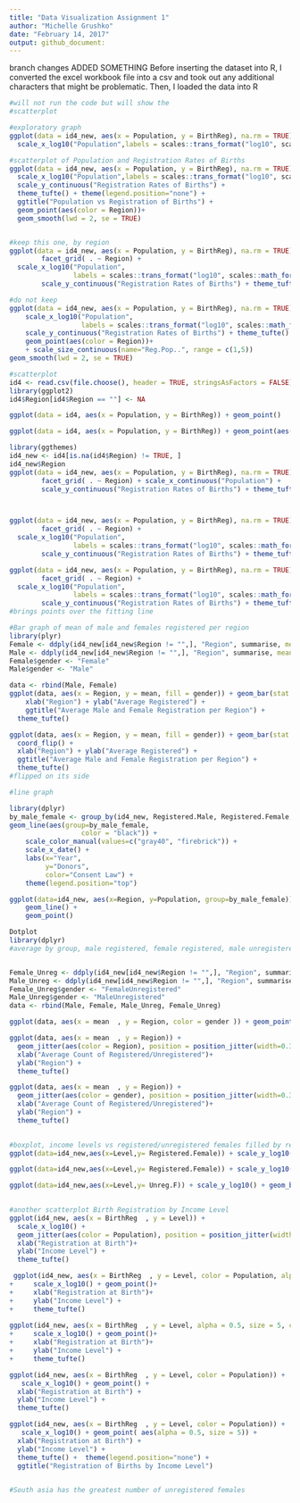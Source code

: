 ```yaml
---
title: "Data Visualization Assignment 1"
author: "Michelle Grushko"
date: "February 14, 2017"
output: github_document:  
---
```

branch changes
ADDED SOMETHING
Before inserting the dataset into R, I converted the excel workbook file into a csv and took out any additional characters that might be problematic. Then, I loaded the data into R

```r
#will not run the code but will show the
#scatterplot

#exploratory graph
ggplot(data = id4_new, aes(x = Population, y = BirthReg), na.rm = TRUE) +
  scale_x_log10("Population",labels = scales::trans_format("log10", scales::math_format(10^.x)))

#scatterplot of Population and Registration Rates of Births
ggplot(data = id4_new, aes(x = Population, y = BirthReg), na.rm = TRUE) +
  scale_x_log10("Population",labels = scales::trans_format("log10", scales::math_format(10^.x)))+
  scale_y_continuous("Registration Rates of Births") +
  theme_tufte() + theme(legend.position="none") +
  ggtitle("Population vs Registration of Births") +
  geom_point(aes(color = Region))+
  geom_smooth(lwd = 2, se = TRUE)


#keep this one, by region
ggplot(data = id4_new, aes(x = Population, y = BirthReg), na.rm = TRUE) +geom_smooth(color = "Black", lwd = 2, se = FALSE) + geom_point(aes(color = Region)) + 
        facet_grid( . ~ Region) + 
  scale_x_log10("Population",
                labels = scales::trans_format("log10", scales::math_format(10^.x)))+
        scale_y_continuous("Registration Rates of Births") + theme_tufte() + theme(legend.position="none") + ggtitle("Population vs Registration of Births") 

#do not keep
ggplot(data = id4_new, aes(x = Population, y = BirthReg), na.rm = TRUE) + 
    scale_x_log10("Population",
                  labels = scales::trans_format("log10", scales::math_format(10^.x)))+
    scale_y_continuous("Registration Rates of Births") + theme_tufte() + theme(legend.position="none") + ggtitle("Population vs Registration of Births") +
    geom_point(aes(color = Region))+
    + scale_size_continuous(name="Reg.Pop..", range = c(1,5))
geom_smooth(lwd = 2, se = TRUE)
```

```r
#scatterplot
id4 <- read.csv(file.choose(), header = TRUE, stringsAsFactors = FALSE)
library(ggplot2)
id4$Region[id4$Region == ""] <- NA

ggplot(data = id4, aes(x = Population, y = BirthReg)) + geom_point()

ggplot(data = id4, aes(x = Population, y = BirthReg)) + geom_point(aes(color = Region))

library(ggthemes)
id4_new <- id4[is.na(id4$Region) != TRUE, ]
id4_new$Region
ggplot(data = id4_new, aes(x = Population, y = BirthReg), na.rm = TRUE) + geom_point(aes(color = Region)) + 
        facet_grid( . ~ Region) + scale_x_continuous("Population") +
        scale_y_continuous("Registration Rates of Births") + theme_tufte() + theme(legend.position="none") + ggtitle("Population vs Registration of Births")



ggplot(data = id4_new, aes(x = Population, y = BirthReg), na.rm = TRUE) + geom_point(aes(color = Region)) + 
        facet_grid( . ~ Region) + 
  scale_x_log10("Population",
                labels = scales::trans_format("log10", scales::math_format(10^.x)))+
        scale_y_continuous("Registration Rates of Births") + theme_tufte() + theme(legend.position="none") + ggtitle("Population vs Registration of Births") + geom_smooth(color = "Black", lwd = 2, se = FALSE)

ggplot(data = id4_new, aes(x = Population, y = BirthReg), na.rm = TRUE) +geom_smooth(color = "Black", lwd = 2, se = FALSE) + geom_point(aes(color = Region)) + 
        facet_grid( . ~ Region) + 
  scale_x_log10("Population",
                labels = scales::trans_format("log10", scales::math_format(10^.x)))+
        scale_y_continuous("Registration Rates of Births") + theme_tufte() + theme(legend.position="none") + ggtitle("Population vs Registration of Births") 
#brings points over the fitting line
```

```r
#Bar graph of mean of male and females registered per region
library(plyr)
Female <- ddply(id4_new[id4_new$Region != "",], "Region", summarise, mean = mean(Registered.Female, na.rm = TRUE))
Male <- ddply(id4_new[id4_new$Region != "",], "Region", summarise, mean = mean(Registered.Male, na.rm = TRUE))
Female$gender <- "Female"
Male$gender <- "Male"

data <- rbind(Male, Female)
ggplot(data, aes(x = Region, y = mean, fill = gender)) + geom_bar(stat = "identity") + 
    xlab("Region") + ylab("Average Registered") +
    ggtitle("Average Male and Female Registration per Region") +
  theme_tufte()

ggplot(data, aes(x = Region, y = mean, fill = gender)) + geom_bar(stat = "identity") +
  coord_flip() +
  xlab("Region") + ylab("Average Registered") +
  ggtitle("Average Male and Female Registration per Region") +
  theme_tufte()
#flipped on its side
```

```r
#line graph

library(dplyr)
by_male_female <- group_by(id4_new, Registered.Male, Registered.Female, Unreg.F, Unreg.M)
geom_line(aes(group=by_male_female,
                  color = "black")) +
    scale_color_manual(values=c("gray40", "firebrick")) +
    scale_x_date() + 
    labs(x="Year",
         y="Donors",
         color="Consent Law") +
    theme(legend.position="top")

ggplot(data=id4_new, aes(x=Region, y=Population, group=by_male_female)) +
    geom_line() +
    geom_point()
```

```r
Dotplot
library(dplyr)
#average by group, male registered, female registered, male unregistered, female unregistered, by region 


Female_Unreg <- ddply(id4_new[id4_new$Region != "",], "Region", summarise, mean = mean(Unreg.F, na.rm = TRUE))
Male_Unreg <- ddply(id4_new[id4_new$Region != "",], "Region", summarise, mean = mean(Unreg.M, na.rm = TRUE))
Female_Unreg$gender <- "FemaleUnregistered"
Male_Unreg$gender <- "MaleUnregistered"
data <- rbind(Male, Female, Male_Unreg, Female_Unreg)

ggplot(data, aes(x = mean  , y = Region, color = gender )) + geom_point(size = 5)+ theme_tufte()

ggplot(data, aes(x = mean  , y = Region)) +
  geom_jitter(aes(color = Region), position = position_jitter(width=0.30)) +
  xlab("Average Count of Registered/Unregistered")+
  ylab("Region") +
  theme_tufte() 

ggplot(data, aes(x = mean  , y = Region)) +
  geom_jitter(aes(color = gender), position = position_jitter(width=0.30)) +
  xlab("Average Count of Registered/Unregistered")+
  ylab("Region") +
  theme_tufte() 
 
```

```r
#boxplot, income levels vs registered/unregistered females filled by region
ggplot(data=id4_new,aes(x=Level,y= Registered.Female)) + scale_y_log10() + geom_boxplot()

ggplot(data=id4_new,aes(x=Level,y= Registered.Female)) + scale_y_log10() + geom_boxplot(aes(fill=Region)) + theme_tufte()

ggplot(data=id4_new,aes(x=Level,y= Unreg.F)) + scale_y_log10() + geom_boxplot(aes(fill=Region)) + theme_tufte()
                                                                              
```


```r
#another scatterplot Birth Registration by Income Level
ggplot(id4_new, aes(x = BirthReg  , y = Level)) +
  scale_x_log10() +
  geom_jitter(aes(color = Population), position = position_jitter(width=0.30)) +
  xlab("Registration at Birth")+
  ylab("Income Level") +
  theme_tufte() 

 ggplot(id4_new, aes(x = BirthReg  , y = Level, color = Population, alpha = 0.5, size = 5)) +
+     scale_x_log10() + geom_point()+
+     xlab("Registration at Birth")+
+     ylab("Income Level") +
+     theme_tufte() 
 
ggplot(id4_new, aes(x = BirthReg  , y = Level, alpha = 0.5, size = 5, color = Population)) +
+     scale_x_log10() + geom_point()+
+     xlab("Registration at Birth")+
+     ylab("Income Level") +
+     theme_tufte() 

ggplot(id4_new, aes(x = BirthReg  , y = Level, color = Population)) +
   scale_x_log10() + geom_point() +
  xlab("Registration at Birth") +
  ylab("Income Level") +
  theme_tufte()

ggplot(id4_new, aes(x = BirthReg  , y = Level, color = Population)) +
   scale_x_log10() + geom_point( aes(alpha = 0.5, size = 5)) +
  xlab("Registration at Birth") +
  ylab("Income Level") +
  theme_tufte() +  theme(legend.position="none") +
  ggtitle("Registration of Births by Income Level")
  

#South asia has the greatest number of unregistered females 
```

```r

```

